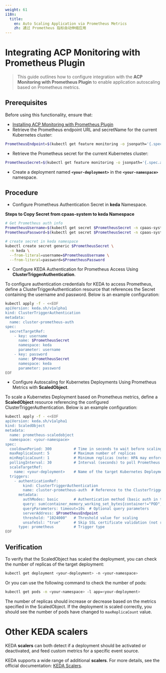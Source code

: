 ```yaml
---
weight: 61
i18n:
  title:
    en: Auto Scaling Application via Prometheus Metrics
    zh: 通过 Prometheus 指标自动伸缩应用
---
```


# Integrating ACP Monitoring with Prometheus Plugin

> This guide outlines how to configure integration with the **ACP Monitoring with Prometheus Plugin** to enable application autoscaling based on Prometheus metrics.

## Prerequisites

Before using this functionality, ensure that:
- [Installing ACP Monitoring with Prometheus Plugin](/observability/monitor/install_monitor.mdx#install-the-acp-monitoring-with-prometheus-plugin)
- Retrieve the Prometheus endpoint URL and secretName for the current Kubernetes cluster:
```bash
PrometheusEndpoint=$(kubectl get feature monitoring -o jsonpath='{.spec.accessInfo.database.address}')
```
- Retrieve the Prometheus secret for the current Kubernetes cluster:
```bash
PrometheusSecret=$(kubectl get feature monitoring -o jsonpath='{.spec.accessInfo.database.basicAuth.secretName}')
```
- Create a deployment named **`<your-deployment>`** in the **`<your-namespace>`** namespace.

## Procedure

- Configure Prometheus Authentication Secret in **keda** Namespace.

**Steps to Copy Secret from cpaas-system to keda Namespace**
```bash
# Get Prometheus auth info
PrometheusUsername=$(kubectl get secret $PrometheusSecret -n cpaas-system -o jsonpath='{.data.username}' | base64 -d)
PrometheusPassword=$(kubectl get secret $PrometheusSecret -n cpaas-system -o jsonpath='{.data.password}' | base64 -d)

# create secret in keda namespace
kubectl create secret generic $PrometheusSecret \
  -n keda \
  --from-literal=username=$PrometheusUsername \
  --from-literal=password=$PrometheusPassword
```

- Configure KEDA Authentication for Prometheus Access Using **ClusterTriggerAuthentication**.

To configure authentication credentials for KEDA to access Prometheus, define a ClusterTriggerAuthentication resource that references the Secret containing the username and password. Below is an example configuration:
```bash
kubectl apply -f - <<EOF
apiVersion: keda.sh/v1alpha1
kind: ClusterTriggerAuthentication
metadata:
  name: cluster-prometheus-auth
spec:
  secretTargetRef:
    - key: username
      name: $PrometheusSecret
      namespace: keda
      parameter: username
    - key: password
      name: $PrometheusSecret
      namespace: keda
      parameter: password
EOF
```

- Configure Autoscaling for Kubernetes Deployments Using Prometheus Metrics with **ScaledObject**.

To scale a Kubernetes Deployment based on Prometheus metrics, define a **ScaledObject** resource referencing the configured ClusterTriggerAuthentication. Below is an example configuration:
```bash
kubectl apply -f - <<EOF
apiVersion: keda.sh/v1alpha1
kind: ScaledObject
metadata:
  name: prometheus-scaledobject
  namespace: <your-namespace>
spec:
  cooldownPeriod: 300          # Time in seconds to wait before scaling down
  maxReplicaCount: 5           # Maximum number of replicas
  minReplicaCount: 1           # Minimum replicas (note: HPA may enforce a minimum of 1)
  pollingInterval: 30          # Interval (seconds) to poll Prometheus metrics
  scaleTargetRef:
    name: <your-deployment>    # Name of the target Kubernetes Deployment
  triggers:
    - authenticationRef:
        kind: ClusterTriggerAuthentication
        name: cluster-prometheus-auth  # Reference to the ClusterTriggerAuthentication
      metadata:
        authModes: basic       # Authentication method (basic auth in this case)
        query: sum(container_memory_working_set_bytes{container!="POD",container!="",namespace="<your-namespace>",pod=~"<your-deployment-name>.*"})
        queryParameters: timeout=10s  # Optional query parameters
        serverAddress: $PrometheusEndpoint
        threshold: "1024000"   # Threshold value for scaling
        unsafeSsl: "true"      # Skip SSL certificate validation (not recommended for production)
      type: prometheus         # Trigger type
EOF
```      

## Verification

To verify that the ScaledObject has scaled the deployment, you can check the number of replicas of the target deployment:
```bash
kubectl get deployment <your-deployment> -n <your-namespace>
```
Or you can use the following command to check the number of pods:
```bash
kubectl get pods -n <your-namespace> -l app=<your-deployment>
```
The number of replicas should increase or decrease based on the metrics specified in the ScaledObject.
If the deployment is scaled correctly, you should see the number of pods have changed to `maxReplicaCount` value.

# Other KEDA scalers

KEDA **scalers** can both detect if a deployment should be activated or deactivated, and feed custom metrics for a specific event source.

KEDA supports a wide range of additional **scalers**. For more details, see the official documentation: [KEDA Scalers](https://keda.sh/docs/2.16/scalers/).
